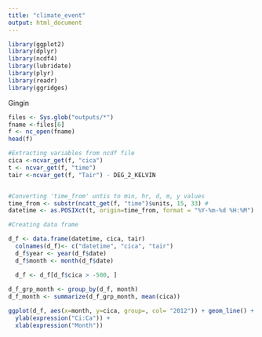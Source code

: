 ```yaml
---
title: "climate_event"
output: html_document
---
```


```r
library(ggplot2)
library(dplyr)
library(ncdf4)
library(lubridate)
library(plyr)
library(readr)
library(ggridges)
```

Gingin
```r
files <- Sys.glob("outputs/*")
fname <-files[6]
f <- nc_open(fname)
head(f)

#Extracting variables from ncdf file
cica <-ncvar_get(f, "cica")
t <- ncvar_get(f, "time")
tair <-ncvar_get(f, "Tair") - DEG_2_KELVIN


#Converting 'time_from' untis to min, hr, d, m, y values
time_from <- substr(ncatt_get(f, "time")$units, 15, 33) #
datetime <- as.POSIXct(t, origin=time_from, format = "%Y-%m-%d %H:%M")

#Creating data frame 

d_f <- data.frame(datetime, cica, tair)
  colnames(d_f)<- c("datetime", "cica", "tair")
  d_f$year <- year(d_f$date)
  d_f$month <- month(d_f$date)

  d_f <- d_f[d_f$cica > -500, ]
  
d_f_grp_month <- group_by(d_f, month) 
d_f_month <- summarize(d_f_grp_month, mean(cica))

```


```r



ggplot(d_f, aes(x=month, y=cica, group=, col= "2012")) + geom_line() +
  ylab(expression("Ci:Ca")) +
  xlab(expression("Month")) 
```


